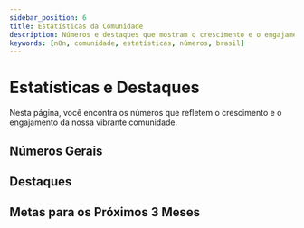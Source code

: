---
sidebar_position: 6
title: Estatísticas da Comunidade
description: Números e destaques que mostram o crescimento e o engajamento da comunidade n8n no Brasil.
keywords: [n8n, comunidade, estatísticas, números, brasil]
---

# <IonicIcon name="bar-chart-outline" size={32} /> Estatísticas e Destaques

Nesta página, você encontra os números que refletem o crescimento e o engajamento da nossa vibrante comunidade.

## <IonicIcon name="analytics-outline" size={24} /> Números Gerais

<CommunityStats />

## <IonicIcon name="trophy-outline" size={24} /> Destaques

<CardGrid>
  <HighlightCard
    icon="person-outline"
    category="Creator Destaque"
    title="João Silva (@joaosilva)"
    description="Criou o node PIX mais popular e ajudou dezenas de membros no Discord. Um verdadeiro pilar da nossa comunidade!"
  />
  <HighlightCard
    icon="reader-outline"
    category="Artigo Mais Lido"
    title="Automatizando WhatsApp com n8n"
    description="Com mais de 8.9k visualizações, este artigo se tornou a referência principal para automação de WhatsApp."
    link="/docs/comunidade/casos-uso-avancados"
  />
  <HighlightCard
    icon="people-outline"
    category="Evento"
    title="Meetups Presenciais em 2025"
    description="Nossa meta para 2025 é fomentar a troca de conhecimento e networking criando espaços para meetups presenciais."
  />
  <HighlightCard
    icon="calendar-outline"
    category="Próximo Grande Evento"
    title="Webinar n8n Brasil 2025"
    description="Meta para Outubro de 2025: um grande webinar gratuito e ao vivo, reunindo os creators do ecossistema n8n no Brasil."
  />
</CardGrid>

## <IonicIcon name="flag-outline" size={24} /> Metas para os Próximos 3 Meses

<div className="goal-grid">
  <GoalMeter
    icon="logo-discord"
    title="Novos Membros no Discord"
    currentValue={0}
    targetValue={300}
  />
  <GoalMeter
    icon="book-outline"
    title="Tradução da Documentação"
    currentValue={15}
    targetValue={100}
    unit="%"
  />
  <GoalMeter
    icon="videocam-outline"
    title="Vídeos Tutoriais da Doc"
    currentValue={0}
    targetValue={50}
  />
  <GoalMeter
    icon="star-outline"
    title="Stars no Repositório da Doc"
    currentValue={1}
    targetValue={1000}
  />
</div>

<style>{`
  .goal-grid {
    display: grid;
    grid-template-columns: repeat(auto-fit, minmax(280px, 1fr));
    gap: 1.5rem;
    margin-top: 1.5rem;
  }
`}</style> 